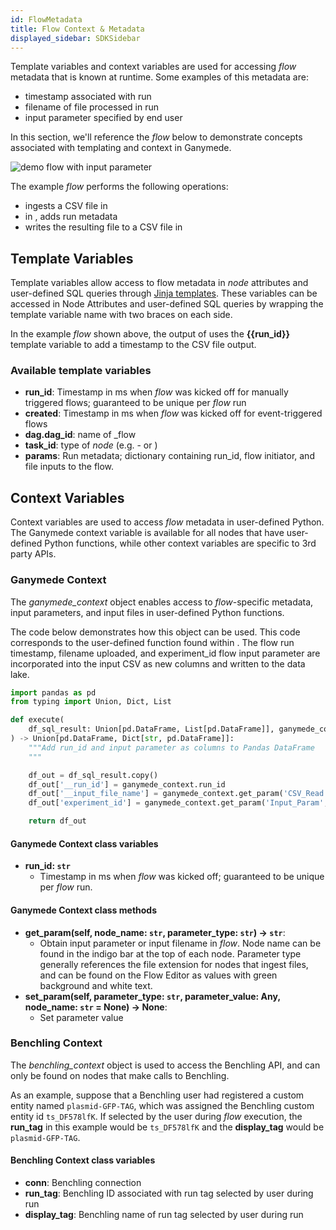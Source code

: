 ```yaml
---
id: FlowMetadata
title: Flow Context & Metadata
displayed_sidebar: SDKSidebar
---
```



Template variables and context variables are used for accessing _flow_ metadata that is known at runtime. Some examples of this metadata are:

- timestamp associated with run
- filename of file processed in run
- input parameter specified by end user

In this section, we'll reference the _flow_ below to demonstrate concepts associated with templating and context in Ganymede.

<img
  alt="demo flow with input parameter"
  src="https://ganymede-bio.mo.cloudinary.net/apiServer/Input_Param_20230405.png"
/>

The example _flow_ performs the following operations:

- ingests a CSV file in <NodeChip text="CSV_Read" />
- in <NodeChip text="Transform_Py" />, adds run metadata
- writes the resulting file to a CSV file in <NodeChip text="CSV_Write" />

## Template Variables

Template variables allow access to flow metadata in _node_ attributes and user-defined SQL queries through [Jinja templates](https://jinja.palletsprojects.com/en/3.1.x/). These variables can be accessed in Node Attributes and user-defined SQL queries by wrapping the template variable name with two braces on each side.

In the example _flow_ shown above, the output of <NodeChip text="CSV_Write" /> uses the **{{run_id}}** template variable to add a timestamp to the CSV file output.

### Available template variables

- **run_id**: Timestamp in ms when _flow_ was kicked off for manually triggered flows; guaranteed to be unique per _flow_ run
- **created**: Timestamp in ms when _flow_ was kicked off for event-triggered flows
- **dag.dag_id**: name of _flow
- **task_id**: type of _node_ (e.g. - <NodeChip text="CSV_Read" /> or <NodeChip text="Transform_Py" />)
- **params**: Run metadata; dictionary containing run_id, flow initiator, and file inputs to the flow.

## Context Variables

Context variables are used to access _flow_ metadata in user-defined Python. The Ganymede context variable is available for all nodes that have user-defined Python functions, while other context variables are specific to 3rd party APIs.

### Ganymede Context

The _ganymede_context_ object enables access to _flow_-specific metadata, input parameters, and input files in user-defined Python functions.

The code below demonstrates how this object can be used. This code corresponds to the user-defined function found within <NodeChip text="Transform_Py" />. The flow run timestamp, filename uploaded, and experiment_id flow input parameter are incorporated into the input CSV as new columns and written to the data lake.

```python
import pandas as pd
from typing import Union, Dict, List

def execute(
    df_sql_result: Union[pd.DataFrame, List[pd.DataFrame]], ganymede_context=None
) -> Union[pd.DataFrame, Dict[str, pd.DataFrame]]:
    """Add run_id and input parameter as columns to Pandas DataFrame
    """

    df_out = df_sql_result.copy()
    df_out['__run_id'] = ganymede_context.run_id
    df_out['__input_file_name'] = ganymede_context.get_param('CSV_Read', 'csv')
    df_out['experiment_id'] = ganymede_context.get_param('Input_Param', 'param')

    return df_out
```

#### Ganymede Context class variables

- **run_id: `str`**
  - Timestamp in ms when _flow_ was kicked off; guaranteed to be unique per _flow_ run.

#### Ganymede Context class methods

- **get_param(self, node_name: `str`, parameter_type: `str`) -> `str`**:
  - Obtain input parameter or input filename in _flow_. Node name can be found in the indigo bar at the top of each node. Parameter type generally references the file extension for nodes that ingest files, and can be found on the Flow Editor as values with green background and white text.
- **set_param(self, parameter_type: `str`, parameter_value: Any, node_name: `str` = None) -> None**:
  - Set parameter value

### Benchling Context

The _benchling_context_ object is used to access the Benchling API, and can only be found on nodes that make calls to Benchling.

As an example, suppose that a Benchling user had registered a custom entity named `plasmid-GFP-TAG`, which was assigned the Benchling custom entity id `ts_DF578lfK`. If selected by the user during _flow_ execution, the **run_tag** in this example would be `ts_DF578lfK` and the **display_tag** would be `plasmid-GFP-TAG`.

#### Benchling Context class variables

- **conn**: Benchling connection
- **run_tag**: Benchling ID associated with run tag selected by user during run
- **display_tag**: Benchling name of run tag selected by user during run
